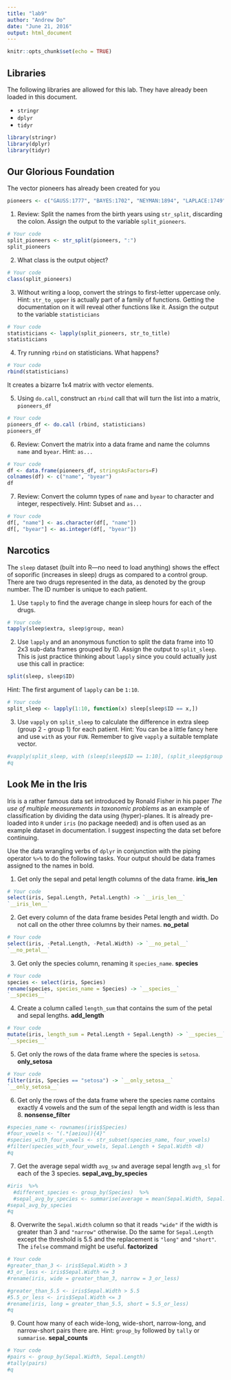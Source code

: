 ```yaml
---
title: "lab9"
author: "Andrew Do"
date: "June 21, 2016"
output: html_document
---
```


```r
knitr::opts_chunk$set(echo = TRUE)
```

## Libraries

The following libraries are allowed for this lab.  They have already been loaded in this document.

* `stringr`
* `dplyr`
* `tidyr`

```r
library(stringr)
library(dplyr)
library(tidyr)
```


## Our Glorious Foundation

The vector pioneers has already been created for you
```r
pioneers <- c("GAUSS:1777", "BAYES:1702", "NEYMAN:1894", "LAPLACE:1749")
```

1.  Review: Split the names from the birth years using `str_split`, discarding the colon.  Assign the output to the variable `split_pioneers`.
```r
# Your code
split_pioneers <- str_split(pioneers, ":")
split_pioneers
```

2.  What class is the output object?
```r
# Your code
class(split_pioneers)
```

3.  Without writing a loop, convert the strings to first-letter uppercase only.  Hint: `str_to_upper` is actually part of a family of functions.  Getting the documentation on it will reveal other functions like it.  Assign the output to the variable `statisticians`
```r
# Your code
statisticians <- lapply(split_pioneers, str_to_title)
statisticians
```

4.  Try running `rbind` on statisticians.  What happens?
```r
# Your code
rbind(statisticians)
```
It creates a bizarre 1x4 matrix with vector elements.

5.  Using `do.call`, construct an `rbind` call that will turn the list into a matrix, `pioneers_df`
```r
# Your code
pioneers_df <- do.call (rbind, statisticians)
pioneers_df

```

6.  Review: Convert the matrix into a data frame and name the columns `name` and `byear`.  Hint: `as...`
```r
# Your code
df <- data.frame(pioneers_df, stringsAsFactors=F)
colnames(df) <- c("name", "byear")
df
```

7.  Review: Convert the column types of `name` and `byear` to character and integer, respectively.  Hint: Subset and `as...` 
```r
# Your code
df[, "name"] <- as.character(df[, "name"])
df[, "byear"] <- as.integer(df[, "byear"])
```

## Narcotics

The `sleep` dataset (built into R---no need to load anything) shows the effect of soporific (increases in sleep) drugs as compared to a control group.  There are two drugs represented in the data, as denoted by the group number.  The ID number is unique to each patient.

1.  Use `tapply` to find the average change in sleep hours for each of the drugs.
```r
# Your code
tapply(sleep$extra, sleep$group, mean)
```

2.  Use `lapply` and an anonymous function to split the data frame into 10 2x3 sub-data frames grouped by ID.  Assign the output to `split_sleep`.  This is just practice thinking about `lapply` since you could actually just use this call in practice:
```r
split(sleep, sleep$ID)

```

Hint: The first argument of `lapply` can be `1:10`.
```r
# Your code
split_sleep <- lapply(1:10, function(x) sleep[sleep$ID == x,])
```

3.  Use `vapply` on `split_sleep` to calculate the difference in extra sleep (group 2 - group 1) for each patient.  Hint: You can be a little fancy here and use `with` as your `FUN`.  Remember to give `vapply` a suitable template vector.
```r
#vapply(split_sleep, with (sleep[sleep$ID == 1:10], (split_sleep$group == 2] - split_sleep$group == 1]))
#q
```

## Look Me in the Iris

Iris is a rather famous data set introduced by Ronald Fisher in his paper _The use of multiple measurements in taxonomic problems_ as an example of classification by dividing the data using (hyper)-planes.  It is already pre-loaded into `R` under `iris` (no package needed) and is often used as an example dataset in documentation.  I suggest inspecting the data set before continuing.

Use the data wrangling verbs of `dplyr` in conjunction with the piping operator `%>%` to do the following tasks.  Your output should be data frames assigned to the names in bold.

1.  Get only the sepal and petal length columns of the data frame.  __iris_len__
```r
# Your code
select(iris, Sepal.Length, Petal.Length) -> `__iris_len__`
`__iris_len__`

```
2.  Get every column of the data frame besides Petal length and width.  Do not call on the other three columns by their names.  __no_petal__
```r
# Your code
select(iris, -Petal.Length, -Petal.Width) -> `__no_petal__`
`__no_petal__`

```
3.  Get only the species column, renaming it `species_name`.  __species__
```r
# Your code
species <- select(iris, Species)
rename(species, species_name = Species) -> `__species__`
`__species__`
```
4.  Create a column called `length_sum` that contains the sum of the petal and sepal lengths.  __add_length__
```r
# Your code
mutate(iris, length_sum = Petal.Length + Sepal.Length) -> `__species__`
`__species__`
```
5.  Get only the rows of the data frame where the species is `setosa`. __only_setosa__
```r
# Your code
filter(iris, Species == "setosa") -> `__only_setosa__`
`__only_setosa__`
```
6.  Get only the rows of the data frame where the species name contains exactly 4 vowels and the sum of the sepal length and width is less than 8.  __nonsense_filter__
```r
#species_name <- rownames(iris$Species)
#four_vowels <- "(.*[aeiou]){4}"
#species_with_four_vowels <- str_subset(species_name, four_vowels)
#filter(species_with_four_vowels, Sepal.Length + Sepal.Width <8)
#q
```
7.  Get the average sepal width `avg_sw` and average sepal length `avg_sl` for each of the 3 species.  __sepal_avg_by_species__
```r
#iris  %>%
  #different_species <- group_by(Species)  %>%
  #sepal_avg_by_species <- summarise(average = mean(Sepal.Width, Sepal.Length))
#sepal_avg_by_species
#q
```
8.  Overwrite the `Sepal.Width` column so that it reads `"wide"` if the width is greater than 3 and `"narrow"` otherwise.  Do the same for `Sepal.Length` except the threshold is 5.5 and the replacement is `"long"` and `"short"`.  The `ifelse` command might be useful.  __factorized__
```r
# Your code
#greater_than_3 <- iris$Sepal.Width > 3
#3_or_less <- iris$Sepal.Width <= 3
#rename(iris, wide = greater_than_3, narrow = 3_or_less)

#greater_than_5.5 <- iris$Sepal.Width > 5.5
#5.5_or_less <- iris$Sepal.Width <= 3
#rename(iris, long = greater_than_5.5, short = 5.5_or_less)
#q
```
9.  Count how many of each wide-long, wide-short, narrow-long, and narrow-short pairs there are.  Hint: `group_by` followed by `tally` or `summarise`.  __sepal_counts__
```r
# Your code
#pairs <- group_by(Sepal.Width, Sepal.Length)
#tally(pairs)
#q
```

